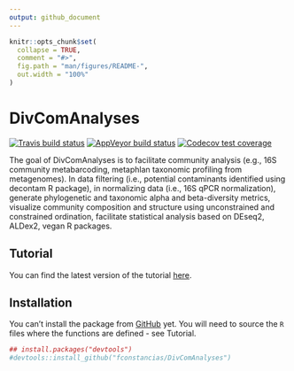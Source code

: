 ```yaml
---
output: github_document
---
```


<!-- README.md is generated from README.Rmd. Please edit that file -->

```r
knitr::opts_chunk$set(
  collapse = TRUE,
  comment = "#>",
  fig.path = "man/figures/README-",
  out.width = "100%"
)
```

# DivComAnalyses

<!-- badges: start -->
[![Travis build status](https://travis-ci.com/fconstancias/DivComAnalyses.svg?branch=master)](https://travis-ci.com/fconstancias/DivComAnalyses)
[![AppVeyor build status](https://ci.appveyor.com/api/projects/status/github/fconstancias/DivComAnalyses?branch=master&svg=true)](https://ci.appveyor.com/project/fconstancias/DivComAnalyses)
[![Codecov test coverage](https://codecov.io/gh/fconstancias/DivComAnalyses/branch/master/graph/badge.svg)](https://codecov.io/gh/fconstancias/DivComAnalyses?branch=master)
<!-- badges: end -->

The goal of DivComAnalyses is to facilitate community analysis (e.g., 16S community metabarcoding, metaphlan taxonomic profiling from metagenomes). In data filtering (i.e., potential contaminants identified using decontam R package), in normalizing data (i.e., 16S qPCR normalization), generate phylogenetic and taxonomic alpha and beta-diversity metrics, visualize community composition and structure using unconstrained and constrained ordination, facilitate statistical analysis based on DEseq2, ALDex2, vegan R packages.

## Tutorial

You can find the latest version of the tutorial [here](http://htmlpreview.github.io/?https://github.com/fconstancias/DivComAnalyses/blob/master/SOP/community_analyses/Microbiome_R_tutorial.html).


## Installation

You can't install the package  from [GitHub](https://github.com/) yet. You will need to source the `R` files where the functions are defined - see Tutorial.

``` r
## install.packages("devtools")
#devtools::install_github("fconstancias/DivComAnalyses")
```
